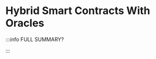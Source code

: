 # Hybrid Smart Contracts With Oracles


<DocCardList />

:::info FULL SUMMARY?

<QuestButton
  text="Go To Campaign Page"
  link="https://app.stackup.dev/campaign_page/1672975410754x240652046042660860"
/>

:::
